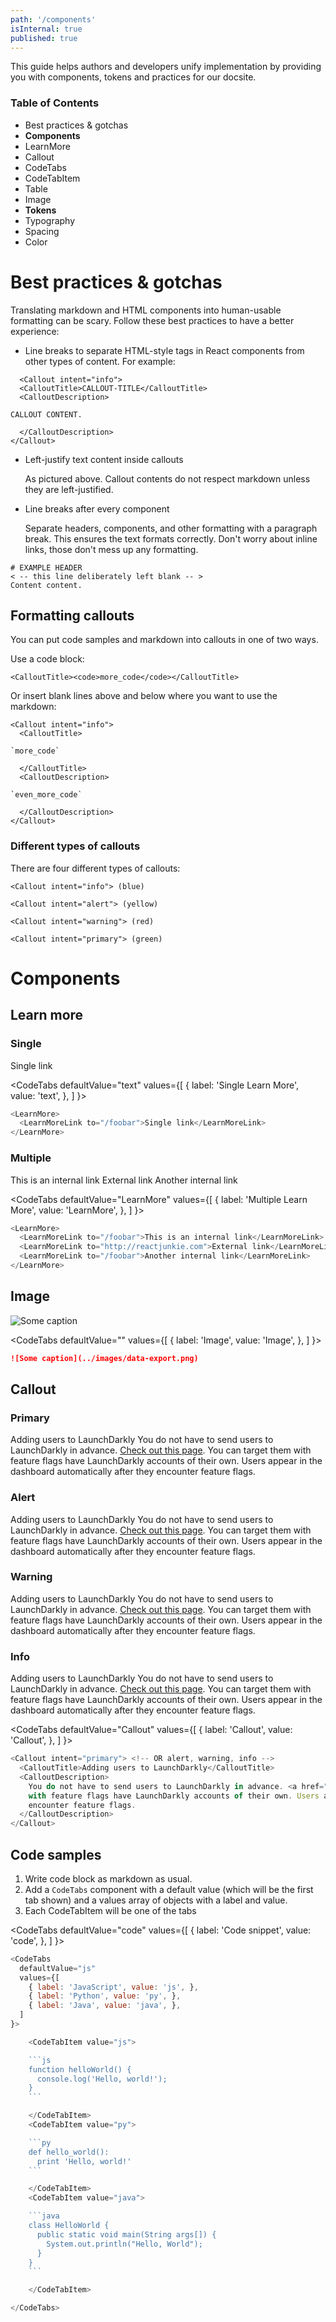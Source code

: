 ```yaml
---
path: '/components'
isInternal: true
published: true
---
```


This guide helps authors and developers unify implementation by providing you with components, tokens and practices for our docsite.

### Table of Contents

- Best practices & gotchas
- **Components**
- LearnMore
- Callout
- CodeTabs
- CodeTabItem
- Table
- Image
- **Tokens**
- Typography
- Spacing
- Color

# Best practices & gotchas

Translating markdown and HTML components into human-usable formatting can be scary. Follow these best practices to have a better experience:

* Line breaks to separate HTML-style tags in React components from other types of content. For example:
```  
  <Callout intent="info">
  <CalloutTitle>CALLOUT-TITLE</CalloutTitle>
  <CalloutDescription>

CALLOUT CONTENT.

  </CalloutDescription>
</Callout>
```

* Left-justify text content inside callouts

  As pictured above. Callout contents do not respect markdown unless they are left-justified. 

* Line breaks after every component
   
  Separate headers, components, and other formatting with a paragraph break. This ensures the text formats correctly. Don't worry about inline links, those don't mess up any formatting. 
  
```
# EXAMPLE HEADER
< -- this line deliberately left blank -- > 
Content content.
```

## Formatting callouts

You can put code samples and markdown into callouts in one of two ways. 

Use a code block:

```
<CalloutTitle><code>more_code</code></CalloutTitle>
```

Or insert blank lines above and below where you want to use the markdown:

```
<Callout intent="info">
  <CalloutTitle>

`more_code`

  </CalloutTitle>
  <CalloutDescription>

`even_more_code`

  </CalloutDescription>
</Callout>
```

### Different types of callouts

There are four different types of callouts:

```
<Callout intent="info"> (blue)

<Callout intent="alert"> (yellow)

<Callout intent="warning"> (red)

<Callout intent="primary"> (green)
```

# Components

## Learn more

### Single

<LearnMore>
  <LearnMoreLink to="/foobar">Single link</LearnMoreLink>
</LearnMore>

<CodeTabs
  defaultValue="text"
  values={[
    { label: 'Single Learn More', value: 'text', },
  ]
}>
<CodeTabItem value="text">

```js
<LearnMore>
  <LearnMoreLink to="/foobar">Single link</LearnMoreLink>
</LearnMore>
```

</CodeTabItem>
</CodeTabs>

### Multiple

<LearnMore>
  <LearnMoreLink to="/foobar">This is an internal link</LearnMoreLink>
  <LearnMoreLink to="http://reactjunkie.com">External link</LearnMoreLink>
  <LearnMoreLink to="/foobar">Another internal link</LearnMoreLink>
</LearnMore>


<CodeTabs
  defaultValue="LearnMore"
  values={[
    { label: 'Multiple Learn More', value: 'LearnMore', },
  ]
}>
<CodeTabItem value="LearnMore">

```js
<LearnMore>
  <LearnMoreLink to="/foobar">This is an internal link</LearnMoreLink>
  <LearnMoreLink to="http://reactjunkie.com">External link</LearnMoreLink>
  <LearnMoreLink to="/foobar">Another internal link</LearnMoreLink>
</LearnMore>
```

</CodeTabItem>
</CodeTabs>


## Image
![Some caption](../images/data-export.png)


<CodeTabs
  defaultValue=""
  values={[
    { label: 'Image', value: 'Image', },
  ]
}>

<CodeTabItem value="Image">

```markdown
![Some caption](../images/data-export.png)
```

</CodeTabItem>
</CodeTabs>

## Callout

### Primary

<Callout intent="primary">
  <CalloutTitle>Adding users to LaunchDarkly</CalloutTitle>
  <CalloutDescription>
    You do not have to send users to LaunchDarkly in advance. <a href="">Check out this page</a>. You can target them
    with feature flags have LaunchDarkly accounts of their own. Users appear in the dashboard automatically after they
    encounter feature flags.
  </CalloutDescription>
</Callout> 

### Alert

<Callout intent="alert">
  <CalloutTitle>Adding users to LaunchDarkly</CalloutTitle>
  <CalloutDescription>
    You do not have to send users to LaunchDarkly in advance. <a href="">Check out this page</a>. You can target them
    with feature flags have LaunchDarkly accounts of their own. Users appear in the dashboard automatically after they
    encounter feature flags.
  </CalloutDescription>
</Callout> 

### Warning

<Callout intent="warning">
  <CalloutTitle>Adding users to LaunchDarkly</CalloutTitle>
  <CalloutDescription>
    You do not have to send users to LaunchDarkly in advance. <a href="">Check out this page</a>. You can target them
    with feature flags have LaunchDarkly accounts of their own. Users appear in the dashboard automatically after they
    encounter feature flags.
  </CalloutDescription>
</Callout> 

### Info

<Callout intent="info">
  <CalloutTitle>Adding users to LaunchDarkly</CalloutTitle>
  <CalloutDescription>
    You do not have to send users to LaunchDarkly in advance. <a href="">Check out this page</a>. You can target them
    with feature flags have LaunchDarkly accounts of their own. Users appear in the dashboard automatically after they
    encounter feature flags.
  </CalloutDescription>
</Callout> 



<CodeTabs
  defaultValue="Callout"
  values={[
    { label: 'Callout', value: 'Callout', },
  ]
}>
<CodeTabItem value="Callout">

```js
<Callout intent="primary"> <!-- OR alert, warning, info -->
  <CalloutTitle>Adding users to LaunchDarkly</CalloutTitle>
  <CalloutDescription>
    You do not have to send users to LaunchDarkly in advance. <a href="">Check out this page</a>. You can target them
    with feature flags have LaunchDarkly accounts of their own. Users appear in the dashboard automatically after they
    encounter feature flags.
  </CalloutDescription>
</Callout> 
```

</CodeTabItem>
</CodeTabs>

## Code samples

1. Write code block as markdown as usual.
2. Add a `CodeTabs` component with a default value (which will be the first tab shown) and a values array of objects with a label and value.
3. Each CodeTabItem will be one of the tabs


<CodeTabs
  defaultValue="code"
  values={[
    { label: 'Code snippet', value: 'code', },
  ]
}>
<CodeTabItem value="code">

```js
<CodeTabs
  defaultValue="js"
  values={[
    { label: 'JavaScript', value: 'js', },
    { label: 'Python', value: 'py', },
    { label: 'Java', value: 'java', },
  ]
}>

    <CodeTabItem value="js">

    ```js
    function helloWorld() {
      console.log('Hello, world!');
    }
    ```

    </CodeTabItem>
    <CodeTabItem value="py">

    ```py
    def hello_world():
      print 'Hello, world!'
    ```

    </CodeTabItem>
    <CodeTabItem value="java">

    ```java
    class HelloWorld {
      public static void main(String args[]) {
        System.out.println("Hello, World");
      }
    }
    ```

    </CodeTabItem>

</CodeTabs>
```

</CodeTabItem>
</CodeTabs>
